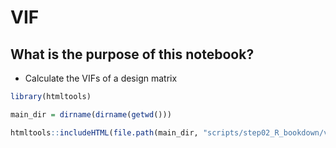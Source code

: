 # VIF {#vif}


## What is the purpose of this notebook? {.unlisted .unnumbered}

* Calculate the VIFs of a design matrix



```r
library(htmltools)
```


```r
main_dir = dirname(dirname(getwd()))

htmltools::includeHTML(file.path(main_dir, "scripts/step02_R_bookdown/vif_calc_QC.html"))
```


